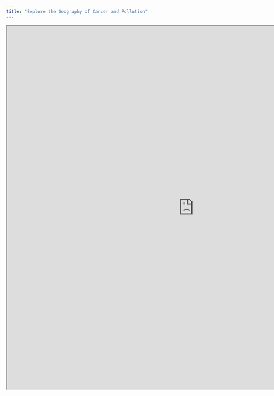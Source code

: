 ```yaml
---
title: "Explore the Geography of Cancer and Pollution"
---
```



<iframe src='https://public.tableau.com/shared/K9ZCMK89S?:showVizHome=no&:embed=true' width="1020" height="991"></iframe>